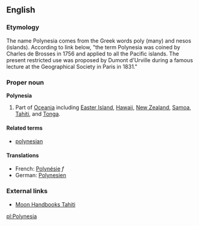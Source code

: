 ==English==

===Etymology===
The name Polynesia comes from the Greek words poly (many) and nesos (islands).  According to link below, "the term Polynesia was coined by Charles de Brosses in 1756 and applied to all the Pacific islands.  The present restricted use was proposed by Dumont d'Urville during a famous lecture at the Geographical Society in Paris in 1831."

===Proper noun===
'''Polynesia'''
#Part of [[Oceania]] including [[Easter Island]], [[Hawaii]], [[New Zealand]], [[Samoa]], [[Tahiti]], and [[Tonga]].<!-- perhaps others -->

====Related terms====
*[[polynesian]]<!-- uppercase, lowercase, or both? -->

====Translations====
*French: [[Polynésie]] ''f''
*German: [[Polynesien]]

===External links===
*[http://www.southpacific.org/tahiti.html Moon Handbooks Tahiti] 

[[pl:Polynesia]]